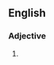 {{also|duck-footed}}
==English==

===Adjective===
{{en-adj}}

# {{alternative spelling of|duck-footed|lang=en}}